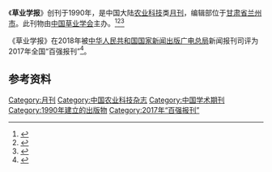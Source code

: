 {{Infobox journal
| title         = 草业学报
| former_name   =
| frequency     = 月刊
| country       = [[中国大陆|中国大陆]]
| publisher     = [[中国草业学会|中国草业学会]]
| language = 
| native_title = Acta Prataculturae Sinica
| abbreviation = Acta Prataculturae Sin.
| discipline    = 农业科技
| impact        = 
| history =1990年起至今
| ISSN = 1004-5759
| CN            = CN62-1105/S
| website       = http://cyxb.lzu.edu.cn/
}}
《'''草业学报'''》创刊于1990年，是中国大陆[[农业科技|农业科技]]类[[杂志#出版|月刊]]，编辑部位于[[甘肃省|甘肃省]][[兰州市|兰州市]]。此刊物由[[中国草业学会|中国草业学会]]主办。<ref name="知网1">{{Cite web|title=草业学报|url=https://navi.cnki.net/knavi/JournalDetail?pcode=CJFD&pykm=CYXB|accessdate=2021-02-02|work=navi.cnki.net|publisher=[[中国知网|中国知网]]}}</ref><ref name="维普1">{{Cite web|title=草业学报 - 维普中文期刊|url=http://www.cqvip.com/qikan/Detail.aspx?gch=97784X|accessdate=2021-02-02|author=|date=|format=|publisher=[[维普|维普]]|language=}}</ref><ref name="自我介绍">{{Cite web|title=草业学报的自我介绍|url=http://cyxb.magtech.com.cn/CN/column/column1.shtml|accessdate=2021-02-02|author=|date=|format=|publisher=|language=}}</ref>

《草业学报》在2018年被[[中华人民共和国国家新闻出版广电总局|中华人民共和国国家新闻出版广电总局]]新闻报刊司评为2017年全国“百强报刊”<ref>{{Cite web|title=2017年全国“百强报刊”推荐名单开始公示|url=http://www.ce.cn/culture/gd/201801/16/t20180116_27756145.shtml|accessdate=2021-02-10|author=赵新乐（中国新闻出版广电报）|date=2018-01-16|format=|work=www.ce.cn|publisher=[[中国经济网|中国经济网]]|language=|archive-date=2020-11-05|archive-url=https://web.archive.org/web/20201105014543/http://www.ce.cn/culture/gd/201801/16/t20180116_27756145.shtml|dead-url=no}}</ref>。
== 参考资料 ==
{{reflist|2}}

{{pub-stub}}
{{全国百强报刊|2017}}

[[Category:月刊|Category:月刊]]
[[Category:中国农业科技杂志|Category:中国农业科技杂志]]
[[Category:中国学术期刊|Category:中国学术期刊]]
[[Category:1990年建立的出版物|Category:1990年建立的出版物]]
[[Category:2017年“百强报刊”|Category:2017年“百强报刊”]]